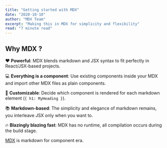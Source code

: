 ```yaml
---
title: "Getting started with MDX"
date: "2020-10-10"
author: "MDX Team"
excerpt: "Making this in MDX for simplicity and flexibility"
read: "7 minute read"
---
```


## Why MDX ?

❤️ **Powerful**: MDX blends markdown and JSX syntax to fit perfectly in
React/JSX-based projects.

💻 **Everything is a component**: Use existing components inside your
MDX and import other MDX files as plain components.

🔧 **Customizable**: Decide which component is rendered for each markdown
element (`{ h1: MyHeading }`).

📚 **Markdown-based**: The simplicity and elegance of markdown remains,
you interleave JSX only when you want to.

🔥 **Blazingly blazing fast**: MDX has no runtime, all compilation occurs
during the build stage.

[MDX](https://mdxjs.com) is markdown for component era.

